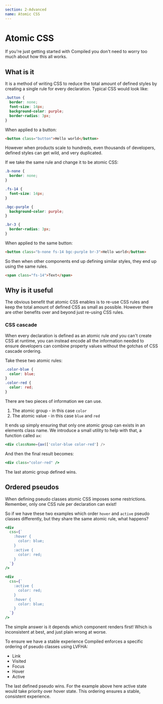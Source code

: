 ```yaml
---
section: 2-Advanced
name: Atomic CSS
---
```


# Atomic CSS

If you're just getting started with Compiled you don't need to worry too much about how this all works.

## What is it

It is a method of writing CSS to reduce the total amount of defined styles by creating a single rule for every declaration.
Typical CSS would look like:

```css
.button {
  border: none;
  font-size: 14px;
  background-color: purple;
  border-radius: 3px;
}
```

When applied to a button:

```html
<button class="button">Hello world</button>
```

However when products scale to hundreds,
even thousands of developers,
defined styles can get wild,
and very duplicated.

If we take the same rule and change it to be atomic CSS:

```css
.b-none {
  border: none;
}

.fs-14 {
  font-size: 14px;
}

.bgc-purple {
  background-color: purple;
}

.br-3 {
  border-radius: 3px;
}
```

When applied to the same button:

```html
<button class="b-none fs-14 bgc-purple br-3">Hello world</button>
```

So then when other components end up defining similar styles,
they end up using the same rules.

```html
<span class="fs-14">Text</span>
```

## Why is it useful

The obvious benefit that atomic CSS enables is to re-use CSS rules and keep the total amount of defined CSS as small as possible.
However there are other benefits over and beyond just re-using CSS rules.

### CSS cascade

When every declaration is defined as an atomic rule _and_ you can't create CSS at runtime,
you can instead encode all the information needed to ensure developers can combine property values without the gotchas of CSS cascade ordering.

Take these two atomic rules:

```css
.color-blue {
  color: blue;
}
.color-red {
  color: red;
}
```

There are two pieces of information we can use.

1. The atomic group - in this case `color`
1. The atomic value - in this case `blue` and `red`

It ends up simply ensuring that only one atomic group can exists in an elements class name.
We introduce a small utility to help with that,
a function called `ax`:

```jsx
<div className={ax(['color-blue color-red'] />
```

And then the final result becomes:

```jsx
<div class="color-red" />
```

The last atomic group defined wins.

## Ordered pseudos

When defining pseudo classes atomic CSS imposes some restrictions.
Remember,
only one CSS rule per declaration can exist!

So if we have these two examples which order `hover` and `active` pseudo classes differently,
but they share the same atomic rule,
what happens?

```jsx
<div
  css={`
    :hover {
      color: blue;
    }
    :active {
      color: red;
    }
  `}
/>
```

```jsx
<div
  css={`
    :active {
      color: red;
    }
    :hover {
      color: blue;
    }
  `}
/>
```

The simple answer is it depends which component renders first!
Which is inconsistent at best,
and just plain wrong at worse.

To ensure we have a stable experience Compiled enforces a specific ordering of pseudo classes using LVFHA:

- Link
- Visited
- Focus
- Hover
- Active

The last defined pseudo wins.
For the example above here active state would take priority over hover state.
This ordering ensures a stable,
consistent experience.
